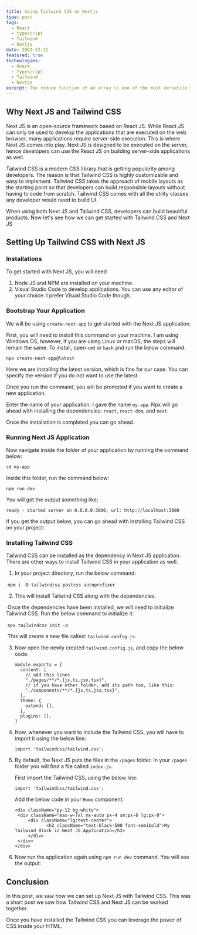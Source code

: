 ---
title: Using Tailwind CSS on Nextjs
type: post
tags:
  - React
  - typescript
  - Tailwind
  - Nextjs
date: 2022-12-11
featured: true
technologies:
  - React
  - Typescript
  - Tailwind
  - Nextjs
excerpt: The reduce function of an array is one of the most versatile functions in JavaScript. With it you can accomplish a lot of the functions from array and math objects.
---

## Why Next JS and Tailwind CSS

Next JS is an open-source framework based on React JS. While React JS can only be used to develop the applications that are executed on the web browser, many applications require server-side execution. This is where Next JS comes into play. Next JS is designed to be executed on the server, hence developers can use the React JS on building server-side applications as well.

Tailwind CSS is a modern CSS library that is getting popularity among developers. The reason is that Tailwind CSS is highly customizable and easy to implement. Tailwind CSS takes the approach of mobile layouts as the starting point so that developers can build responsible layouts without having to code from scratch. Tailwind CSS comes with all the utility classes any developer would need to build UI.

When using both Next JS and Tailwind CSS, developers can build beautiful products. Now let's see how we can get started with Tailwind CSS and Next JS

## Setting Up Tailwind CSS with Next JS

### Installations

To get started with Next JS, you will need

1. Node JS and NPM are installed on your machine.
2. Visual Studio Code to develop applications. You can use any editor of your choice. I prefer Visual Studio Code though.

### Bootstrap Your Application

We will be using `create-next-app` to get started with the Next JS application.

First, you will need to install this command on your machine. I am using Windows OS, however, if you are using Linux or macOS, the steps will remain the same. To install, open `cmd` or `bash` and run the below command:

`npx create-next-app@latest`

Here we are installing the latest version, which is fine for our case. You can specify the version if you do not want to use the latest.

Once you run the command, you will be prompted if you want to create a new application.

Enter the name of your application. I gave the name `my-app`. Npx will go ahead with installing the dependencies: `react`, `react-dom`, and `next`.

Once the installation is completed you can go ahead.

### Running Next JS Application

Now navigate inside the folder of your application by running the command below:

`cd my-app`

Inside this folder, run the command below:

`npm run dev`

You will get the output something like;

`ready - started server on 0.0.0.0:3000, url: http://localhost:3000`

If you get the output below, you can go ahead with installing Tailwind CSS on your project:

<ImageArticle src="/articles/run-next-js-app.png" />

### Installing Tailwind CSS

Tailwind CSS can be installed as the dependency in Next JS application. There are other ways to install Tailwind CSS in your application as well.

1. In your project directory, run the below command:

​ `npm i -D tailwindcss postcss autoprefixer`

2. This will install Tailwind CSS along with the dependencies.

​ Once the dependencies have been installed, we will need to initialize Tailwind CSS. Run the below command to initialize it:

​ `npx tailwindcss init -p`

​ This will create a new file called: `tailwind.config.js`.

3. Now open the newly created `tailwind.config.js`, and copy the below code:

   ```
   module.exports = {
     content: [
       // add this lines
       "./pages/**/*.{js,ts,jsx,tsx}",
       // if you have other folder, add its path too, like this:
       "./components/**/*.{js,ts,jsx,tsx}",
     ],
     theme: {
       extend: {},
     },
     plugins: [],
   }
   ```

4. Now, whenever you want to include the Tailwind CSS, you will have to import it using the below line:

   ```
   import 'tailwindcss/tailwind.css';
   ```

5. By default, the Next JS puts the files in the `/pages` folder. In your `/pages` folder you will find a file called `index.js`.

   First import the Tailwind CSS, using the below line:

   `import 'tailwindcss/tailwind.css';`

   Add the below code in your `Home` component:

   ```
   <div className="py-12 bg-white">
   	<div className="max-w-7xl mx-auto px-4 sm:px-6 lg:px-8">
   		<div className="lg:text-center">
               <h2 className="text-black-500 font-semibold">My Tailwind Block in Next JS Application</h2>
   		</div>
   	</div>
   </div>
   ```

6. Now run the application again using `npm run dev` command. You will see the output:

   <ImageArticle src="/articles/tailwind-css.png" />

## Conclusion

In this post, we saw how we can set up Next JS with Tailwind CSS. This was a short post we saw how Tailwind CSS and Next JS can be worked together.

Once you have installed the Tailwind CSS you can leverage the power of CSS inside your HTML.
